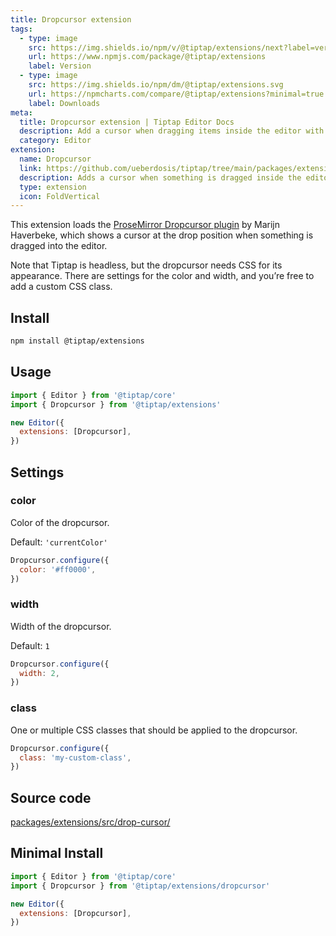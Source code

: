 ```yaml
---
title: Dropcursor extension
tags:
  - type: image
    src: https://img.shields.io/npm/v/@tiptap/extensions/next?label=version
    url: https://www.npmjs.com/package/@tiptap/extensions
    label: Version
  - type: image
    src: https://img.shields.io/npm/dm/@tiptap/extensions.svg
    url: https://npmcharts.com/compare/@tiptap/extensions?minimal=true
    label: Downloads
meta:
  title: Dropcursor extension | Tiptap Editor Docs
  description: Add a cursor when dragging items inside the editor with the Dropcursor extension. Learn how to use it here in the Docs!
  category: Editor
extension:
  name: Dropcursor
  link: https://github.com/ueberdosis/tiptap/tree/main/packages/extensions
  description: Adds a cursor when something is dragged inside the editor.
  type: extension
  icon: FoldVertical
---
```



This extension loads the [ProseMirror Dropcursor plugin](https://github.com/ProseMirror/prosemirror-dropcursor) by Marijn Haverbeke, which shows a cursor at the drop position when something is dragged into the editor.

Note that Tiptap is headless, but the dropcursor needs CSS for its appearance. There are settings for the color and width, and you’re free to add a custom CSS class.

<CodeDemo path="/Extensions/Dropcursor" />

## Install

```bash
npm install @tiptap/extensions
```

## Usage

```js
import { Editor } from '@tiptap/core'
import { Dropcursor } from '@tiptap/extensions'

new Editor({
  extensions: [Dropcursor],
})
```

## Settings

### color

Color of the dropcursor.

Default: `'currentColor'`

```js
Dropcursor.configure({
  color: '#ff0000',
})
```

### width

Width of the dropcursor.

Default: `1`

```js
Dropcursor.configure({
  width: 2,
})
```

### class

One or multiple CSS classes that should be applied to the dropcursor.

```js
Dropcursor.configure({
  class: 'my-custom-class',
})
```

## Source code

[packages/extensions/src/drop-cursor/](https://github.com/ueberdosis/tiptap/blob/main/packages/extensions/src/drop-cursor/)

## Minimal Install

```js
import { Editor } from '@tiptap/core'
import { Dropcursor } from '@tiptap/extensions/dropcursor'

new Editor({
  extensions: [Dropcursor],
})
```
